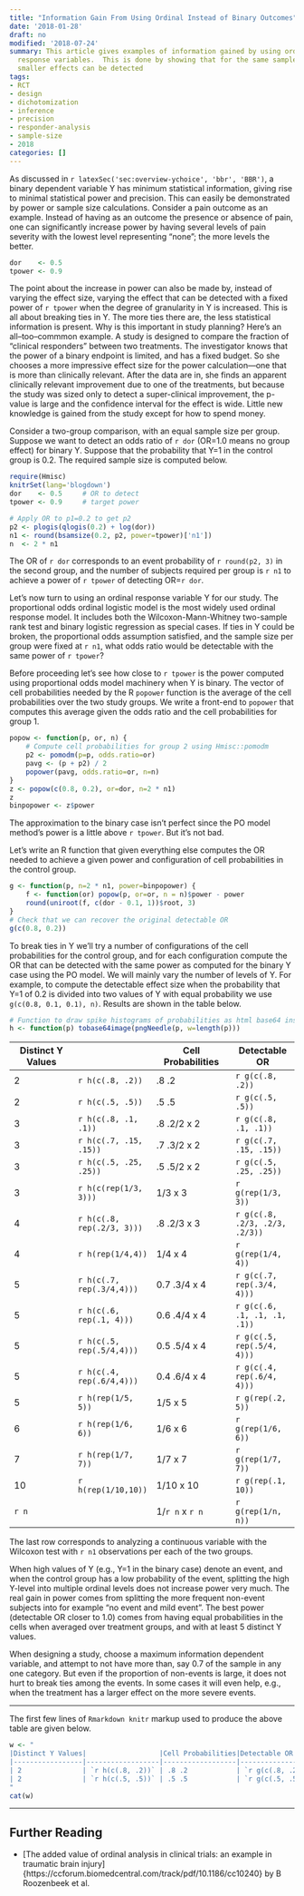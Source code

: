 ```yaml
---
title: "Information Gain From Using Ordinal Instead of Binary Outcomes"
date: '2018-01-28'
draft: no
modified: '2018-07-24'
summary: This article gives examples of information gained by using ordinal over binary
  response variables.  This is done by showing that for the same sample size and power,
  smaller effects can be detected
tags:
- RCT
- design
- dichotomization
- inference
- precision
- responder-analysis
- sample-size
- 2018
categories: []
---
```

As discussed in `r latexSec('sec:overview-ychoice', 'bbr', 'BBR')`, a binary dependent variable Y has minimum statistical information, giving rise to minimal statistical power and precision.  This can easily be demonstrated by power or sample size calculations.  Consider a pain outcome as an example.  Instead of having as an outcome the presence or absence of pain, one can significantly increase power by having several levels of pain severity with the lowest level representing "none"; the more levels the better.

```r
dor    <- 0.5
tpower <- 0.9
```

The point about the increase in power can also be made by, instead of varying the effect size, varying the effect that can be detected with a fixed power of `r tpower` when the degree of granularity in Y is increased.  This is all about breaking ties in Y.  The more ties there are, the less statistical information is present.  Why is this important in study planning?  Here's an all--too--commmon example.  A study is designed to compare the fraction of "clinical responders" between two treatments.  The investigator knows that the power of a binary endpoint is limited, and has a fixed budget.  So she chooses a more impressive effect size for the power calculation---one that is more than clinically relevant.  After the data are in, she finds an apparent clinically relevant improvement due to one of the treatments, but because the study was sized only to detect a super-clinical improvement, the p-value is large and the confidence interval for the effect is wide.  Little new knowledge is gained from the study except for how to spend money.

Consider a two-group comparison, with an equal sample size per group.  Suppose we want to detect an odds ratio of `r dor` (OR=1.0 means no group effect) for binary Y.  Suppose that the probability that Y=1 in the control group is 0.2.  The required sample size is computed below.

```r
require(Hmisc)
knitrSet(lang='blogdown')
dor    <- 0.5     # OR to detect
tpower <- 0.9     # target power

# Apply OR to p1=0.2 to get p2
p2 <- plogis(qlogis(0.2) + log(dor))
n1 <- round(bsamsize(0.2, p2, power=tpower)['n1'])
n  <- 2 * n1
```

The OR of `r dor` corresponds to an event probability of `r round(p2, 3)` in the second group, and the number of subjects required per group is `r n1` to achieve a power of `r tpower` of detecting OR=`r dor`.

Let's now turn to using an ordinal response variable Y for our study.  The proportional odds ordinal logistic model is the most widely used ordinal response model.  It includes both the Wilcoxon-Mann-Whitney two-sample rank test and binary logistic regression as special cases.
If ties in Y could be broken, the proportional odds assumption satisfied, and the sample size per group were fixed at `r n1`, what odds ratio would be detectable with the same power of `r tpower`?

Before proceeding let's see how close to `r tpower` is the power computed using proportional odds model machinery when Y is binary.  The vector of cell probabilities needed by the R `popower` function is the average of the cell probabilities over the two study groups.  We write a front-end to `popower` that computes this average given the odds ratio and the cell probabilities for group 1.

```r
popow <- function(p, or, n) {
    # Compute cell probabilities for group 2 using Hmisc::pomodm
    p2 <- pomodm(p=p, odds.ratio=or)
    pavg <- (p + p2) / 2
    popower(pavg, odds.ratio=or, n=n)
}
z <- popow(c(0.8, 0.2), or=dor, n=2 * n1)
z
binpopower <- z$power
```
The approximation to the binary case isn't perfect since the PO model method's power is a little above `r tpower`.  But it's not bad.

Let's write an R function that given everything else computes the OR needed to achieve a given power and configuration of cell probabilities in the control group.

```r
g <- function(p, n=2 * n1, power=binpopower) {
    f <- function(or) popow(p, or=or, n = n)$power - power
    round(uniroot(f, c(dor - 0.1, 1))$root, 3)
}
# Check that we can recover the original detectable OR
g(c(0.8, 0.2))
```
To break ties in Y we'll try a number of configurations of the cell probabilities for the control group, and for each configuration compute the OR that can be detected with the same power as computed for the binary Y case using the PO model.  We will mainly vary the number of levels of Y.  For example, to compute the detectable effect size when the probability that Y=1 of 0.2 is divided into two values of Y with equal probability we use `g(c(0.8, 0.1, 0.1), n)`.  Results are shown in the table below.

```r
# Function to draw spike histograms of probabilities as html base64 insert
h <- function(p) tobase64image(pngNeedle(p, w=length(p))) 
```

|Distinct Y Values|  |Cell Probabilities|Detectable OR|
|-----------------|--|------------------|-------------|
| 2 | `r h(c(.8, .2))`       | .8 .2 | `r g(c(.8, .2))` |
| 2 | `r h(c(.5, .5))`       | .5 .5 | `r g(c(.5, .5))` |
| 3 | `r h(c(.8, .1, .1))`   |.8 .2/2 x 2   | `r g(c(.8, .1, .1))` |
| 3 | `r h(c(.7, .15, .15))` | .7 .3/2 x 2 | `r g(c(.7, .15, .15))` |
| 3 | `r h(c(.5, .25, .25))` |.5 .5/2 x 2 | `r g(c(.5, .25, .25))` |
| 3 | `r h(c(rep(1/3, 3)))`  | 1/3 x 3    | `r g(rep(1/3, 3))` |
| 4 | `r h(c(.8, rep(.2/3, 3)))` |.8 .2/3 x 3| `r g(c(.8, .2/3, .2/3, .2/3))` |
| 4 | `r h(rep(1/4,4))`      |1/4 x 4    | `r g(rep(1/4, 4))` |
| 5 | `r h(c(.7, rep(.3/4,4)))` |0.7 .3/4 x 4 | `r g(c(.7, rep(.3/4, 4)))` |
| 5 | `r h(c(.6, rep(.1, 4)))`  |0.6 .4/4 x 4 | `r g(c(.6, .1, .1, .1, .1))` |
| 5 | `r h(c(.5, rep(.5/4,4)))` |0.5 .5/4 x 4 | `r g(c(.5, rep(.5/4, 4)))` |
| 5 | `r h(c(.4, rep(.6/4,4)))` |0.4 .6/4 x 4 | `r g(c(.4, rep(.6/4, 4)))` |
| 5 | `r h(rep(1/5, 5))`        |1/5 x 5 | `r g(rep(.2, 5))` |
| 6 | `r h(rep(1/6, 6))`        |1/6 x 6 | `r g(rep(1/6, 6))` |
| 7 | `r h(rep(1/7, 7))`        |1/7 x 7 | `r g(rep(1/7, 7))` |
|10 | `r h(rep(1/10,10))`       |1/10 x 10 | `r g(rep(.1, 10))` |
|`r n` | | 1/`r n` x `r n` | `r g(rep(1/n, n))` |

The last row corresponds to analyzing a continuous variable with the Wilcoxon test with `r n1` observations per each of the two groups.

When high values of Y (e.g., Y=1 in the binary case) denote an event, and when the control group has a low probability of the event, splitting the high Y-level into multiple ordinal levels does not increase power very much.  The real gain in power comes from splitting the more frequent non-event subjects into for example "no event and mild event".   The best power (detectable OR closer to 1.0) comes from having equal probabilities in the cells when averaged over treatment groups, and with at least 5 distinct Y values.

When designing a study, choose a maximum information dependent variable, and attempt to not have more than, say 0.7 of the sample in any one category.  But even if the proportion of non-events is large, it does not hurt to break ties among the events.  In some cases it will even help, e.g., when the treatment has a larger effect on the more severe events.

-----

The first few lines of `Rmarkdown knitr` markup used to produce the above table are given below.

```r
w <- "
|Distinct Y Values|                  |Cell Probabilities|Detectable OR     |
|-----------------|------------------|------------------|------------------|
| 2               | `r h(c(.8, .2))` | .8 .2            | `r g(c(.8, .2))` |
| 2               | `r h(c(.5, .5))` | .5 .5            | `r g(c(.5, .5))` |
"
cat(w)
```

-----

## Further Reading

* [The added value of ordinal analysis in clinical trials: an example in traumatic brain injury]{https://ccforum.biomedcentral.com/track/pdf/10.1186/cc10240} by B Roozenbeek et al.
